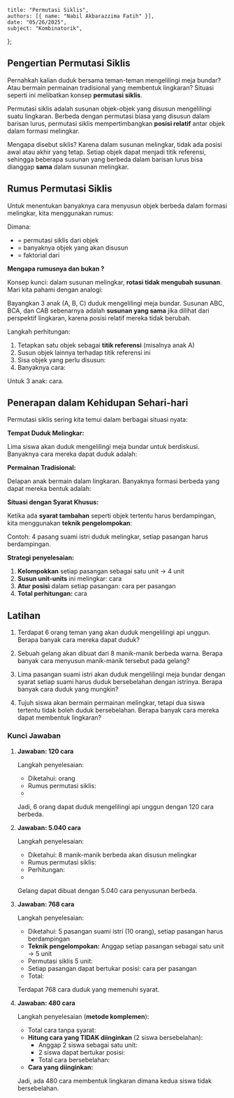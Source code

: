     title: "Permutasi Siklis",
    authors: [{ name: "Nabil Akbarazzima Fatih" }],
    date: "05/26/2025",
    subject: "Kombinatorik",
};

## Pengertian Permutasi Siklis

Pernahkah kalian duduk bersama teman-teman mengelilingi meja bundar? Atau bermain permainan tradisional yang membentuk lingkaran? Situasi seperti ini melibatkan konsep **permutasi siklis**.

Permutasi siklis adalah susunan objek-objek yang disusun mengelilingi suatu lingkaran. Berbeda dengan permutasi biasa yang disusun dalam barisan lurus, permutasi siklis mempertimbangkan **posisi relatif** antar objek dalam formasi melingkar.

Mengapa disebut siklis? Karena dalam susunan melingkar, tidak ada posisi awal atau akhir yang tetap. Setiap objek dapat menjadi titik referensi, sehingga beberapa susunan yang berbeda dalam barisan lurus bisa dianggap **sama** dalam susunan melingkar.

## Rumus Permutasi Siklis

Untuk menentukan banyaknya cara menyusun <InlineMath math="n" /> objek berbeda dalam formasi melingkar, kita menggunakan rumus:

<BlockMath math="P_n = (n-1)!" />

Dimana:
- <InlineMath math="P_n" /> = permutasi siklis dari <InlineMath math="n" /> objek
- <InlineMath math="n" /> = banyaknya objek yang akan disusun
- <InlineMath math="(n-1)!" /> = faktorial dari <InlineMath math="(n-1)" />

**Mengapa rumusnya <InlineMath math="(n-1)!" /> dan bukan <InlineMath math="n!" />?**

Konsep kunci: dalam susunan melingkar, **rotasi tidak mengubah susunan**. Mari kita pahami dengan analogi:

Bayangkan 3 anak (A, B, C) duduk mengelilingi meja bundar. Susunan ABC, BCA, dan CAB sebenarnya adalah **susunan yang sama** jika dilihat dari perspektif lingkaran, karena posisi relatif mereka tidak berubah.

Langkah perhitungan:
1. Tetapkan satu objek sebagai **titik referensi** (misalnya anak A)
2. Susun objek lainnya terhadap titik referensi ini
3. Sisa objek yang perlu disusun: <InlineMath math="n-1" />
4. Banyaknya cara: <InlineMath math="(n-1)!" />

Untuk 3 anak: <InlineMath math="P_3 = (3-1)! = 2! = 2 \times 1 = 2" /> cara.

## Penerapan dalam Kehidupan Sehari-hari

Permutasi siklis sering kita temui dalam berbagai situasi nyata:

**Tempat Duduk Melingkar:**

Lima siswa akan duduk mengelilingi meja bundar untuk berdiskusi. Banyaknya cara mereka dapat duduk adalah:

<BlockMath math="P_5 = (5-1)! = 4! = 4 \times 3 \times 2 \times 1 = 24 \text{ cara}" />

**Permainan Tradisional:**

Delapan anak bermain dalam lingkaran. Banyaknya formasi berbeda yang dapat mereka bentuk adalah:

<BlockMath math="P_8 = (8-1)! = 7! = 7 \times 6 \times 5 \times 4 \times 3 \times 2 \times 1 = 5.040 \text{ cara}" />

**Situasi dengan Syarat Khusus:**

Ketika ada **syarat tambahan** seperti objek tertentu harus berdampingan, kita menggunakan **teknik pengelompokan**:

Contoh: 4 pasang suami istri duduk melingkar, setiap pasangan harus berdampingan.

**Strategi penyelesaian:**
1. **Kelompokkan** setiap pasangan sebagai satu unit → 4 unit
2. **Susun unit-units** ini melingkar: <InlineMath math="(4-1)! = 3! = 6" /> cara
3. **Atur posisi** dalam setiap pasangan: <InlineMath math="2!" /> cara per pasangan
4. **Total perhitungan:** <InlineMath math="3! \times (2!)^4 = 6 \times 2^4 = 6 \times 16 = 96" /> cara

## Latihan

1. Terdapat 6 orang teman yang akan duduk mengelilingi api unggun. Berapa banyak cara mereka dapat duduk?

2. Sebuah gelang akan dibuat dari 8 manik-manik berbeda warna. Berapa banyak cara menyusun manik-manik tersebut pada gelang?

3. Lima pasangan suami istri akan duduk mengelilingi meja bundar dengan syarat setiap suami harus duduk bersebelahan dengan istrinya. Berapa banyak cara duduk yang mungkin?

4. Tujuh siswa akan bermain permainan melingkar, tetapi dua siswa tertentu tidak boleh duduk bersebelahan. Berapa banyak cara mereka dapat membentuk lingkaran?

### Kunci Jawaban

1. **Jawaban: 120 cara**
   
   Langkah penyelesaian:
   - Diketahui: <InlineMath math="n = 6" /> orang
   - Rumus permutasi siklis: <InlineMath math="P_n = (n-1)!" />
   - <InlineMath math="P_6 = (6-1)! = 5! = 5 \times 4 \times 3 \times 2 \times 1 = 120" />
   
   Jadi, 6 orang dapat duduk mengelilingi api unggun dengan 120 cara berbeda.

2. **Jawaban: 5.040 cara**
   
   Langkah penyelesaian:
   - Diketahui: 8 manik-manik berbeda akan disusun melingkar
   - Rumus permutasi siklis: <InlineMath math="P_n = (n-1)!" />
   - Perhitungan: <InlineMath math="P_8 = (8-1)! = 7!" />
   - <InlineMath math="7! = 7 \times 6 \times 5 \times 4 \times 3 \times 2 \times 1 = 5.040" />
   
   Gelang dapat dibuat dengan 5.040 cara penyusunan berbeda.

3. **Jawaban: 768 cara**
   
   Langkah penyelesaian:
   - Diketahui: 5 pasangan suami istri (10 orang), setiap pasangan harus berdampingan
   - **Teknik pengelompokan:** Anggap setiap pasangan sebagai satu unit → 5 unit
   - Permutasi siklis 5 unit: <InlineMath math="(5-1)! = 4! = 4 \times 3 \times 2 \times 1 = 24" />
   - Setiap pasangan dapat bertukar posisi: <InlineMath math="2! = 2" /> cara per pasangan
   - Total: <InlineMath math="24 \times 2^5 = 24 \times 32 = 768" />
   
   Terdapat 768 cara duduk yang memenuhi syarat.

4. **Jawaban: 480 cara**
   
   Langkah penyelesaian (**metode komplemen**):
   - Total cara tanpa syarat: <InlineMath math="(7-1)! = 6! = 6 \times 5 \times 4 \times 3 \times 2 \times 1 = 720" />
   - **Hitung cara yang TIDAK diinginkan** (2 siswa bersebelahan):
     - Anggap 2 siswa sebagai satu unit: <InlineMath math="(6-1)! = 5! = 5 \times 4 \times 3 \times 2 \times 1 = 120" />
     - 2 siswa dapat bertukar posisi: <InlineMath math="2! = 2" />
     - Total cara bersebelahan: <InlineMath math="120 \times 2 = 240" />
   - **Cara yang diinginkan:** <InlineMath math="720 - 240 = 480" />
   
   Jadi, ada 480 cara membentuk lingkaran dimana kedua siswa tidak bersebelahan.